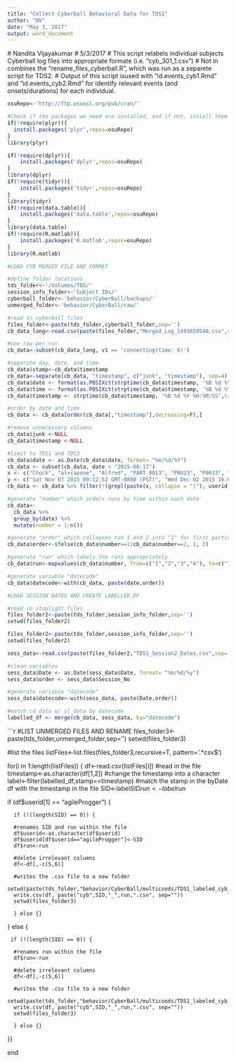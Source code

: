 ```yaml
---
title: "Collect Cyberball Behavioral Data for TDS1"
author: "NV"
date: "May 3, 2017"
output: word_document
---
```


  # Nandita Vijayakumar
  # 5/3/2017
  # This script relabels individual subjects Cyberball log files into appropriate formate (i.e. "cyb_301_1.csv")
  # Not in combines the "rename_files_cyberball.R", which was run as a separete script for TDS2.
  # Output of this script isused with "id.events_cyb1.Rmd" and "id.events_cyb2.Rmd" for identify relevant events (and onsets/durations) for each individual.
  

```r
osuRepo<-'http://ftp.osuosl.org/pub/cran/'

#Check if the packages we need are installed, and if not, install them
if(!require(plyr)){
  install.packages('plyr',repos=osuRepo)
}
library(plyr)

if(!require(dplyr)){
	install.packages('dplyr',repos=osuRepo)
}
library(dplyr)
if(!require(tidyr)){
	install.packages('tidyr',repos=osuRepo)
}
library(tidyr)
if(!require(data.table)){
	install.packages('data.table',repos=osuRepo)
}
library(data.table)
if(!require(R.matlab)){
	install.packages('R.matlab',repos=osuRepo)
}
library(R.matlab)
```

```r
#LOAD CYB MERGED FILE AND FORMAT

#define folder locations
tds_folder<-'/Volumes/TDS/'
session_info_folder<-'Subject IDs/'
cyberball_folder<-'behavior/CyberBall/backups/'
unmerged_folder<-'behavior/CyberBall/raw/'

#read in cyberball files
files_folder<-paste(tds_folder,cyberball_folder,sep='')
cb_data_long<-read.csv(paste(files_folder,"Merged_Log_1493659540.csv",sep=''))

#one row per run
cb_data<-subset(cb_data_long, v1 == 'connecting(time: 6)')

#separate day, date, and time
cb_data$stamp<-cb_data$timestamp
cb_data<-separate(cb_data, "timestamp", c("junk", "timestamp"), sep=4)
cb_data$date <- format(as.POSIXct(strptime(cb_data$timestamp, '%B %d %Y %H:%M:%S',tz="")),format = "%m/%d/%Y")
cb_data$time <- format(as.POSIXct(strptime(cb_data$timestamp, '%B %d %Y %H:%M:%S',tz="")),format = "%H:%M:%S")
cb_data$timestamp <- strptime(cb_data$timestamp, '%B %d %Y %H:%M:%S',tz="")

#order by date and time
cb_data <- cb_data[order(cb_data[,"timestamp"],decreasing=F),] 

#remove unnecessary columns
cb_data$junk <-NULL
cb_data$timestamp <-NULL

#limit to TDS1 and TDS3
cb_data$date <- as.Date(cb_data$date, format= "%m/%d/%Y")
cb_data <- subset(cb_data, date > "2015-08-17")
x <- c("Chuck", "al+capone", "Alfred", "PART_0013", "P0023", "P0033", "9008", "999")
y <- c("Sat Nov 07 2015 09:12:52 GMT-0800 (PST)", "Wed Dec 02 2015 16:08:07 GMT-0800 (PST)", "Wed Dec 02 2015 13:40:06 GMT-0800 (PST)")
cb_data <- cb_data %>% filter(!(grepl(paste(x, collapse = "|"), userid))) %>% filter(!stamp == "Sat Nov 07 2015 09:12:52 GMT-0800 (PST)") %>% filter(!date == "2015-12-02")

#generate "number" which orders runs by time within each date
cb_data<-
  cb_data %>%
  group_by(date) %>%
  mutate(number = 1:n())

#generate "order" which collapses run 1 and 2 into "1" for first participant and runs 3/4 into "2" for second participant
cb_data$order<-ifelse(cb_data$number==1|cb_data$number==2, 1, 2)

#generate "run" which labels the runs appropriately
cb_data$run<-mapvalues(cb_data$number, from=c("1","2","3","4"), to=c("1","2","1","2"))

#generate variable "datecode"
cb_data$datecode<-with(cb_data, paste(date,order))
```


```r
#LOAD SESSION DATES AND CREATE LABELLED_DF

#read in stoplight files
files_folder2<-paste(tds_folder,session_info_folder,sep='')
setwd(files_folder2)

files_folder2<-paste(tds_folder,session_info_folder,sep='')
setwd(files_folder2)

sess_data<-read.csv(paste(files_folder2,"TDS1_Session2_Dates.csv",sep=''))

#clean variables
sess_data$Date <- as.Date(sess_data$Date, format= "%m/%d/%y")
sess_data$order <- sess_data$Session_No

#generate variable "datecode"
sess_data$datecode<-with(sess_data, paste(Date,order))

#match cd_data w/ sl_data by datecode
labelled_df <- merge(cb_data, sess_data, by="datecode")
```

```r
#LIST UNMERGED FILES AND RENAME
files_folder3<-paste(tds_folder,unmerged_folder,sep='')
setwd(files_folder3)

#list the files 
listFiles<-list.files(files_folder3,recursive=T, pattern='.*csv$')

for(i in 1:length(listFiles)) 
{
  df<-read.csv(listFiles[i]) #read in the file
  timestamp<-as.character(df[1,2]) #change the timestamp into a character
  label<-filter(labelled_df,stamp==timestamp) #match the stamp in the byDate df with the timestamp in the file
  SID<-label$SID
  run<-label$run
  
  if (df$userid[1] == "agileProgger") {
    
      if (!(length(SID) == 0)) {
      
      #renames SID and run within the file
      df$userid<-as.character(df$userid) 
      df$userid[df$userid=="agileProgger"]<-SID
      df$run<-run
      
      #delete irrelevant columns
      df<-df[,-c(5,6)]
      
      #writes the .csv file to a new folder
      setwd(paste(tds_folder,"behavior/CyberBall/multiconds/TDS1_labeled_cyb_data",sep=""))
      write.csv(df, paste("cyb",SID,"_",run,".csv", sep=""))
      setwd(files_folder3)
      
      } else {}
    
  } else {
      
     if (!(length(SID) == 0)) {
      
      #renames run within the file
      df$run<-run
      
      #delete irrelevant columns
      df<-df[,-c(5,6)]
      
      #writes the .csv file to a new folder
      setwd(paste(tds_folder,"behavior/CyberBall/multiconds/TDS1_labeled_cyb_data",sep=""))
      write.csv(df, paste("cyb",SID,"_",run,".csv", sep=""))
      setwd(files_folder3)
      
      } else {}
    
  }}
  
end
